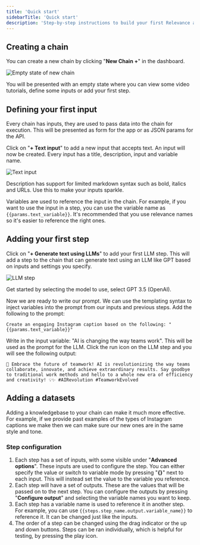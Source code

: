 ```yaml
---
title: 'Quick start'
sidebarTitle: 'Quick start'
description: 'Step-by-step instructions to build your first Relevance app.'
---
```


## Creating a chain

You can create a new chain by clicking "**New Chain +**" in the dashboard.

![Empty state of new chain](/images/new-chain.png)

You will be presented with an empty state where you can view some video tutorials, define some inputs or add your first step.

## Defining your first input

Every chain has inputs, they are used to pass data into the chain for execution. This will be presented as form for the app or as JSON params for the API.

Click on "**+ Text input**" to add a new input that accepts text. An input will now be created. Every input has a title, description, input and variable name.

![Text input](/images/text-input.png)

<Tip>Description has support for limited markdown syntax such as bold, italics and URLs. Use this to make your inputs sparkle.</Tip>

Variables are used to reference the input in the chain. For example, if you want to use the input in a step, you can use the variable name as `{{params.text_variable}}`. It's recommended that you use relevance names so it's easier to reference the right ones.

## Adding your first step

Click on "**+ Generate text using LLMs**" to add your first LLM step. This will add a step to the chain that can generate text using an LLM like GPT based on inputs and settings you specify. 

![LLM step](/images/llm-step.png)

Get started by selecting the model to use, select GPT 3.5 (OpenAI).

Now we are ready to write our prompt. We can use the templating syntax to inject variables into the prompt from our inputs and previous steps. Add the following to the prompt:

```text
Create an engaging Instagram caption based on the following: "{{params.text_variable}}"
```

Write in the input variable: "AI is changing the way teams work". This will be used as the prompt for the LLM. Click the run icon on the LLM step and you will see the following output:

```text
🚀 Embrace the future of teamwork! AI is revolutionizing the way teams collaborate, innovate, and achieve extraordinary results. Say goodbye to traditional work methods and hello to a whole new era of efficiency and creativity! 💡✨ #AIRevolution #TeamworkEvolved
```

## Adding a datasets

Adding a knowledgebase to your chain can make it much more effective. For example, if we provide past examples of the types of Instagram captions we make then we can make sure our new ones are in the same style and tone.




### Step configuration

1. Each step has a set of inputs, with some visible under "**Advanced options**". These inputs are used to configure the step. You can either specify the value or switch to variable mode by pressing "**{}**" next to each input. This will instead set the value to the variable you reference.
2. Each step will have a set of outputs. These are the values that will be passed on to the next step. You can configure the outputs by pressing "**Configure output**" and selecting the variable names you want to keep. 
3. Each step has a variable name is used to reference it in another step. For example, you can use `{{steps.step_name.output.variable_name}}` to reference it. It can be changed just like the inputs.
4. The order of a step can be changed using the drag indicator or the up and down buttons. Steps can be ran individually, which is helpful for testing, by pressing the play icon. 